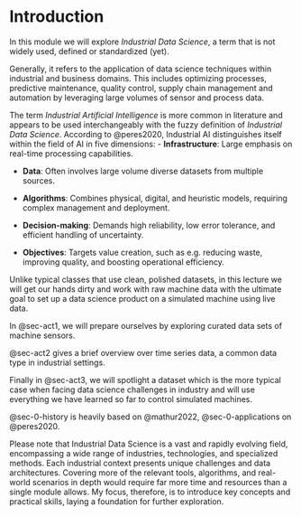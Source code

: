 # Introduction

In this module we will explore _Industrial Data Science_, a term that is not widely used, defined or standardized (yet).

Generally, it refers to the application of data science techniques within industrial and business domains.
This includes optimizing processes, predictive maintenance, quality control, supply chain management and automation by leveraging large volumes of sensor and process data.

The term _Industrial Artificial Intelligence_ is more common in literature and appears to be used interchangeably with the fuzzy definition of _Industrial Data Science_.
According to @{peres2020}, Industrial AI distinguishes itself within the field of AI in five dimensions:
- **Infrastructure**: Large emphasis on real-time processing capabilities.

- **Data**: Often involves large volume diverse datasets from multiple sources.
  
- **Algorithms**: Combines physical, digital, and heuristic models, requiring complex management and deployment.
  
- **Decision-making**: Demands high reliability, low error tolerance, and efficient handling of uncertainty.

- **Objectives**: Targets value creation, such as e.g. reducing waste, improving quality, and boosting operational efficiency.

Unlike typical classes that use clean, polished datasets, in this lecture we will get our hands dirty and work with raw machine data with the ultimate goal to set up a data science product on a simulated machine using live data.

In @{sec-act1}, we will prepare ourselves by exploring curated data sets of machine sensors.

@{sec-act2} gives a brief overview over time series data, a common data type in industrial settings.

Finally in @{sec-act3}, we will spotlight a dataset which is the more typical case when facing data science challenges in industry and will use everything we have learned so far to control simulated machines.

@{sec-0-history} is heavily based on @{mathur2022}, @{sec-0-applications} on @{peres2020}.

Please note that Industrial Data Science is a vast and rapidly evolving field, encompassing a wide range of industries, technologies, and specialized methods. Each industrial context presents unique challenges and data architectures.
Covering more of the relevant tools, algorithms, and real-world scenarios in depth would require far more time and resources than a single module allows.
My focus, therefore, is to introduce key concepts and practical skills, laying a foundation 
for further exploration.

